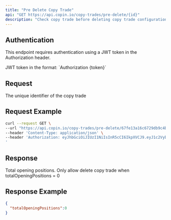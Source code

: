 ```yaml
---
title: "Pre Delete Copy Trade"
api: "GET https://api.copin.io/copy-trades/pre-delete/{id}"
description: "Check copy trade before deleting copy trade configuration"
---
```


## Authentication
This endpoint requires authentication using a JWT token in the Authorization header.

<ParamField header="Authorization" type="string" required>
    JWT token in the format: `Authorization {token}`
</ParamField>

## Request

<ParamField path="id" type="string" required>
    The unique identifier of the copy trade
</ParamField>

## Request Example

```bash
curl --request GET \
--url "https://api.copin.io/copy-trades/pre-delete/67fe13a16c6729db9c4b8f3c" \
--header 'Content-Type: application/json' \
--header 'Authorization: eyJhbGciOiJIUzI1NiIsInR5cCI6IkpXVCJ9.eyJ1c2VybmFtZSI6IjB4MTUzNTQ4NGMxRWVjMUQyMDNmRTFBNTNFQTExYTYyMWE4ODRBRTA2NyIsInRpbWUiOjE3NDQ2MjYxNjIzODksImFjY2VzcyI6IlVmTkNiTWhMVVMxNzQ0NjI2MTYyMzkwIiwiaWF0IjoxNzQ0NjI2MTYyLCJleHAiOjE3NDUyMzA5NjJ9.LpvhBdxyfehzom-v5tKumAqCptSMkVk7HVKKVtjSpk8' \
'
```

## Response

<ResponseField name="totalOpeningPositions" type="number">
    Total opening positions. Only allow delete copy trade when totalOpeningPositions = 0
</ResponseField>

## Response Example

```json
{
  "totalOpeningPositions":0
}
```
